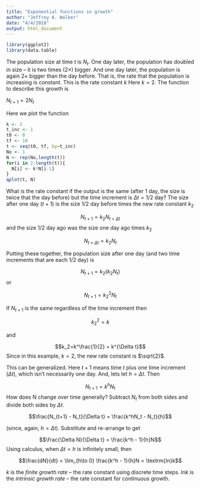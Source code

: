 ```yaml
---
title: "Exponential functions in growth"
author: "Jeffrey A. Walker"
date: "4/4/2018"
output: html_document
---
```

```r
library(ggplot2)
library(data.table)
```

The population size at time $t$ is $N_t$. One day later, the population has doubled in size -- it is two times ($2 \times$) bigger. And one day later, the population is again $2 \times$ bigger than the day before. That is, the rate that the population is increasing is constant. This is the rate constant $k$ Here $k=2$. The function to describe this growth is

$N_{t+1} = 2N_t$

Here we plot the function
```r
k <- 2
t_inc <- 1
t0 <- 0
tf <- 10
t <- seq(t0, tf, by=t_inc)
No <- 1
N <- rep(No,length(t))
for(i in 2:length(t)){
  N[i] <- k*N[i-1]
}
qplot(t, N)
```

What is the rate constant if the output is the same (after 1 day, the size is twice that the day before) but the time increment is $\Delta t = 1/2$ day? The size after one day ($t+1$) is the size 1/2 day before times the new rate constant $k_2$

$$N_{t+1} = k_2N_{t + \Delta t}$$
and the size 1/2 day ago was the size one day ago times $k_2$

$$N_{t + \Delta t} = k_2N_{t}$$

Putting these together, the population size after one day (and two time increments that are each 1/2 day) is

$$N_{t+1} = k_2(k_2N_{t})$$
or

$$N_{t+1} = k_2^2N_{t}$$

If $N_{t+1}$ is the same regardless of the time increment then

$$k_2^2=k$$

and

$$k_2=k^\frac{1}{2} = k^{\Delta t}$$
Since in this example, $k=2$, the new rate constant is $\sqrt{2}$.

This can be generalized. Here $t+1$ means time $t$ plus one time increment ($\Delta t$), which isn't necessarily one day. And, lets let $h=\Delta t$. Then

$$N_{t+1} = k^hN_t$$
How does N change over time generally? Subtract $N_t$ from both sides and divide both sides by $\Delta t$.

$$\frac{N_{t+1} - N_t}{\Delta t} = \frac{k^hN_t - N_t}{h}$$

(since, again, $h=\Delta t$). Substitute and re-arrange to get

$$\frac{\Delta N}{\Delta t} = \frac{k^h - 1}{h}N$$
Using calculus, when $\Delta t = h$ is infinitely small, then 

$$\frac{dN}{dt} = \lim_{h\to 0} \frac{k^h - 1}{h}N = \textrm{ln}k$$

$k$ is the *finite growth rate* -- the rate constant using discrete time steps. ln$k$ is the *intrinsic growth rate* -- the rate constant for continuous growth.